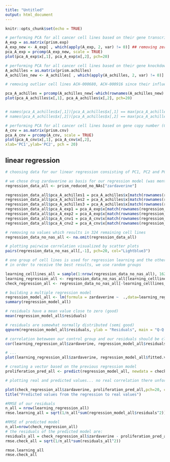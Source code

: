 ```yaml
---
title: "Untitled"
output: html_document
---
```


```r
knitr::opts_chunk$set(echo = TRUE)
```

```r
# performing PCA for all cancer cell lines based on their gene transcript per million (TPM) values
A_exp = as.matrix(prism.exp)
A_exp_new <- A_exp[ , which(apply(A_exp, 2, var) != 0)] ## removing zero variance values
pca_A_exp = prcomp(A_exp_new, scale = TRUE)
plot(pca_A_exp$x[,1], pca_A_exp$x[,2], pch=20)
```
```r
# performing PCA for all cancer cell lines based on their gene knockdown scores
A_achilles = as.matrix(prism.achilles)
A_achilles_new <- A_achilles[ , which(apply(A_achilles, 2, var) != 0)] ## removing zero variance values

# removing outlier cell lines ACH-000680, ACH-000916 since their influence on variance was too great and deformed the whole plot

pca_A_achilles = prcomp(A_achilles_new[-which(rownames(A_achilles_new) == c("ACH-000680", "ACH-000916")),], scale = TRUE)
plot(pca_A_achilles$x[,1], pca_A_achilles$x[,2], pch=20)


# names(pca_A_achilles$x[,1])[pca_A_achilles$x[,1] == max(pca_A_achilles$x[,1])]
# names(pca_A_achilles$x[,2])[pca_A_achilles$x[,2] == max(pca_A_achilles$x[,2])]
```


```r
# performing PCA for all cancer cell lines based on gene copy number (CN) values
A_cnv = as.matrix(prism.cnv)
pca_A_cnv = prcomp(A_cnv, scale = TRUE)
plot(pca_A_cnv$x[,1], pca_A_cnv$x[,2],
xlab='PC1',ylab='PC2', pch = 20)
```

## linear regression


```r
# choosing data for our linear regression consisting of PC1, PC2 and PC3 for prism.achilles and PC1 & PC2 for prism.exp and prism.cnv, respectively 

# we chose drug zardaverine as basis for our regression model (was mentioned in coresello paper) to find out how cell lines react towards this drug based on their specific mutations and characteristics explained by the PCs
regression_data_all <- prism_reduced_no_NAs["zardaverine"]

regression_data_all$pca_A_achilles1 = pca_A_achilles$x[match(rownames(regression_data_all), names(pca_A_achilles$x[,1])),1]
regression_data_all$pca_A_achilles2 = pca_A_achilles$x[match(rownames(regression_data_all), names(pca_A_achilles$x[,2])),2]
regression_data_all$pca_A_achilles3 = pca_A_achilles$x[match(rownames(regression_data_all), names(pca_A_achilles$x[,3])),3]
regression_data_all$pca_A_exp1 = pca_A_exp$x[match(rownames(regression_data_all), names(pca_A_exp$x[,1])),1]
regression_data_all$pca_A_exp2 = pca_A_exp$x[match(rownames(regression_data_all), names(pca_A_exp$x[,2])),2]
regression_data_all$pca_A_cnv1 = pca_A_cnv$x[match(rownames(regression_data_all), names(pca_A_cnv$x[,1])),1]
regression_data_all$pca_A_cnv2 = pca_A_cnv$x[match(rownames(regression_data_all), names(pca_A_cnv$x[,2])),2]

# removing na values which results in 324 remaining cell lines
regression_data_no_nas_all <- na.omit(regression_data_all)

# plotting pairwise correlation visualized by scatter plots 
pairs(regression_data_no_nas_all[,-1], pch=20, col="Lightblue3")

```


```r

# one group of cell lines is used for regression learning and the other one to check our model
# in order to receive the best results, we use random groups

learning_celllines_all = sample(1:nrow(regression_data_no_nas_all), 162, replace = F)
learning_regression_all <- regression_data_no_nas_all[learning_celllines_all,]
check_regression_all <- regression_data_no_nas_all[-learning_celllines_all,]

```


```r
# building a multiple regression model
regression_model_all <- lm(formula = zardaverine ~  .,data=learning_regression_all)
summary(regression_model_all)
```


```r
# residuals have a mean value close to zero (good)
mean(regression_model_all$residuals)

# residuals are somewhat normally distributed (semi good)
qqnorm(regression_model_all$residuals, ylab = "Residuals", main = "Q-Q Plot residuals" );qqline(regression_model_all$residuals)
```

```r
# correlation beteween our control group and our residuals should be close to zero which it is not
cor(learning_regression_all$zardaverine, regression_model_all$residuals)

# ...
plot(learning_regression_all$zardaverine, regression_model_all$fitted.values,pch=20, col="light blue", xlab = "Control", ylab = "Residuals");abline(0,1,col="red")
```


```r
# creating a vector based on the previous regression model
proliferation_pred_all <- predict(regression_model_all, newdata = check_regression_all)

# plotting real and predicted values... no real correlation there unfortunately 

plot(check_regression_all$zardaverine, proliferation_pred_all,pch=20, col="lightblue3", xlab = "Real values", ylab = "Predicted values");abline(0,1,col="red" )
title("Predicted values from the regression to real values")
```


```r
#RMSE of our residuals
n_all = nrow(learning_regression_all)
rmse.learning_all = sqrt(1/n_all*sum(regression_model_all$residuals^2))

#RMSE of predicted model
n_all=nrow(check_regression_all)
# the residuals of the predicted model are: 
residuals_all = check_regression_all$zardaverine - proliferation_pred_all
rmse.check_all = sqrt(1/n_all*sum(residuals_all^2))

rmse.learning_all
rmse.check_all
```

